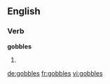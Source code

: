 ==English==

===Verb===
'''gobbles'''

# {{third-person singular of|gobble}}

[[de:gobbles]]
[[fr:gobbles]]
[[vi:gobbles]]
